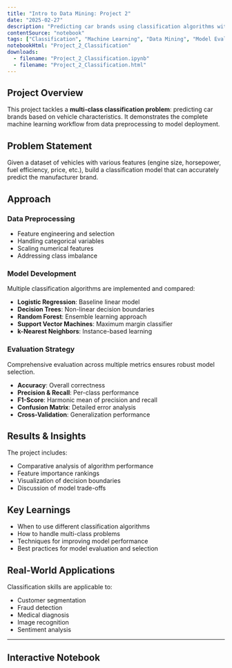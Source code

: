 ```yaml
---
title: "Intro to Data Mining: Project 2"
date: "2025-02-27"
description: "Predicting car brands using classification algorithms with comprehensive model comparison and evaluation."
contentSource: "notebook"
tags: ["Classification", "Machine Learning", "Data Mining", "Model Evaluation", "Project"]
notebookHtml: "Project_2_Classification"
downloads:
  - filename: "Project_2_Classification.ipynb"
  - filename: "Project_2_Classification.html"
---
```


## Project Overview

This project tackles a **multi-class classification problem**: predicting car brands based on vehicle characteristics. It demonstrates the complete machine learning workflow from data preprocessing to model deployment.

## Problem Statement

Given a dataset of vehicles with various features (engine size, horsepower, fuel efficiency, price, etc.), build a classification model that can accurately predict the manufacturer brand.

## Approach

### Data Preprocessing
- Feature engineering and selection
- Handling categorical variables
- Scaling numerical features
- Addressing class imbalance

### Model Development
Multiple classification algorithms are implemented and compared:
- **Logistic Regression**: Baseline linear model
- **Decision Trees**: Non-linear decision boundaries
- **Random Forest**: Ensemble learning approach
- **Support Vector Machines**: Maximum margin classifier
- **k-Nearest Neighbors**: Instance-based learning

### Evaluation Strategy

<Callout type="success">
Comprehensive evaluation across multiple metrics ensures robust model selection.
</Callout>

- **Accuracy**: Overall correctness
- **Precision & Recall**: Per-class performance
- **F1-Score**: Harmonic mean of precision and recall
- **Confusion Matrix**: Detailed error analysis
- **Cross-Validation**: Generalization performance

## Results & Insights

The project includes:
- Comparative analysis of algorithm performance
- Feature importance rankings
- Visualization of decision boundaries
- Discussion of model trade-offs

## Key Learnings

- When to use different classification algorithms
- How to handle multi-class problems
- Techniques for improving model performance
- Best practices for model evaluation and selection

## Real-World Applications

Classification skills are applicable to:
- Customer segmentation
- Fraud detection
- Medical diagnosis
- Image recognition
- Sentiment analysis

---

## Interactive Notebook

<NotebookEmbed notebookHtml="Project_2_Classification" title="View Complete Classification Project Notebook" />
